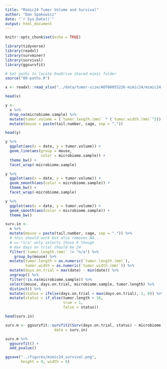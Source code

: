 ```yaml
---
title: "Mimic24 Tumor Volume and Survival"
author: "Dan Spakowicz"
date: "`r Sys.Date()`"
output: html_document
---
```


```r
knitr::opts_chunk$set(echo = TRUE)

library(tidyverse)
library(readxl)
library(survminer)
library(survival)
library(ggsurvfit)

# Set paths to locate OneDrive shared mimic folder
source("00-paths.R")
```

```r
x <- readxl::read_xlsx("../data/tumor-size/AOT00055226-mimic24/mimic24_tumor-size.xlsx")

head(x)

```

```r
y <- 
  x %>%
  drop_na(microbiome.sample) %>%
  mutate(tumor.volume = (`tumor.length.(mm)` * (`tumor.width.(mm)`^2)) / 2) %>%
  mutate(mouse = paste(tail.number, cage, sep = "."))

head(y)  
```


```r
y %>%
  ggplot(aes(x = date, y = tumor.volume)) +
  geom_line(aes(group = mouse,
                color = microbiome.sample)) +
  theme_bw() +
  facet_wrap(~microbiome.sample)

```
```r
y %>%
  ggplot(aes(x = date, y = tumor.volume)) +
  geom_smooth(aes(color = microbiome.sample)) +
  theme_bw() +
  facet_wrap(~microbiome.sample)

```

```r

y %>%
  ggplot(aes(x = date, y = tumor.volume)) +
  geom_smooth(aes(color = microbiome.sample)) +
  theme_bw() 

```



```r
surv.in <- 
  x %>%
  mutate(mouse = paste(tail.number, cage, sep = ".")) %>%
  # this should work but also removes NA... 
  # == "n/a" only selects those 6 though
  # max days on trial should be 24 
  filter(`tumor.length.(mm)` != "n/a") %>%
    group_by(mouse) %>%
  mutate(tumor.length = as.numeric(`tumor.length.(mm)`),
         tumor.width = as.numeric(`tumor.width.(mm)`)) %>%
  mutate(days.on.trial = max(date) - min(date)) %>%
  ungroup() %>%
  filter(!is.na(microbiome.sample)) %>%
  select(mouse, days.on.trial, microbiome.sample, tumor.length) %>%
  distinct() %>%
  mutate(status = ifelse(days.on.trial < max(days.on.trial), 1, 0)) %>%
  mutate(status = if_else(tumor.length > 16,
                          true = 1,
                          false = status))

head(surv.in)
```

```r
surv.m <- ggsurvfit::survfit2(Surv(days.on.trial, status) ~ microbiome.sample, 
                      data = surv.in)

surv.m %>%
  ggsurvfit() +
  add_pvalue()

ggsave("../figures/mimic24_survival.png",
       height = 4, width = 6)
```



